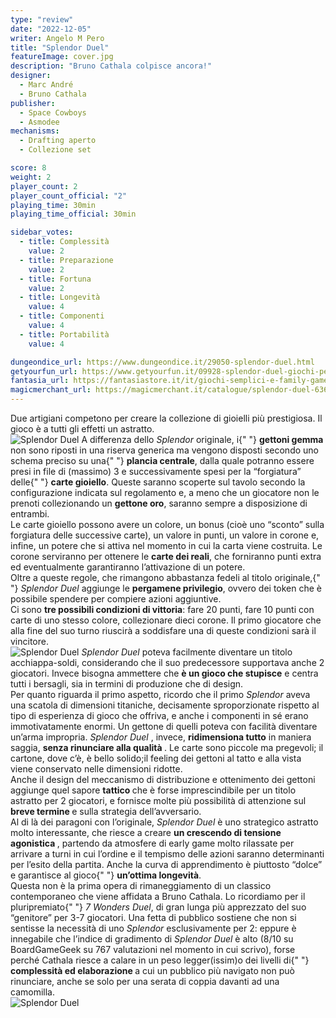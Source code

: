 ```yaml
---
type: "review"
date: "2022-12-05"
writer: Angelo M Pero
title: "Splendor Duel"
featureImage: cover.jpg
description: "Bruno Cathala colpisce ancora!"
designer:
  - Marc André
  - Bruno Cathala
publisher:
  - Space Cowboys
  - Asmodee
mechanisms:
  - Drafting aperto
  - Collezione set

score: 8
weight: 2
player_count: 2
player_count_official: "2"
playing_time: 30min
playing_time_official: 30min

sidebar_votes:
  - title: Complessità
    value: 2
  - title: Preparazione
    value: 2
  - title: Fortuna
    value: 2
  - title: Longevità
    value: 4
  - title: Componenti
    value: 4
  - title: Portabilità
    value: 4

dungeondice_url: https://www.dungeondice.it/29050-splendor-duel.html
getyourfun_url: https://www.getyourfun.it/09928-splendor-duel-giochi-per-2-giocatori.html?fast_search=fs
fantasia_url: https://fantasiastore.it/it/giochi-semplici-e-family-games/18007-splendor-duel.html
magicmerchant_url: https://magicmerchant.it/catalogue/splendor-duel-63628/
---
```


<Setting>
  Due artigiani competono per creare la collezione di gioielli più prestigiosa.
  Il gioco è a tutti gli effetti un astratto.
  <br />
</Setting>

<img src="./game1.jpg" alt="Splendor Duel" />

<Rules>
  A differenza dello <em>Splendor </em>originale, i{" "}
  <strong>gettoni gemma</strong> non sono riposti in una riserva generica ma
  vengono disposti secondo uno schema preciso su una{" "}
  <strong>plancia centrale</strong>, dalla quale potranno essere presi in file
  di (massimo) 3 e successivamente spesi per la “forgiatura” delle{" "}
  <strong>carte gioiello</strong>. Queste saranno scoperte sul tavolo secondo la
  configurazione indicata sul regolamento e, a meno che un giocatore non le
  prenoti collezionando un <strong>gettone oro</strong>, saranno sempre a
  disposizione di entrambi.
  <br />
  Le carte gioiello possono avere un colore, un bonus (cioè uno “sconto” sulla
  forgiatura delle successive carte), un valore in punti, un valore in corone e,
  infine, un potere che si attiva nel momento in cui la carta viene costruita.
  Le corone serviranno per ottenere le <strong>carte dei reali</strong>, che
  forniranno punti extra ed eventualmente garantiranno l’attivazione di un
  potere.
  <br />
  Oltre a queste regole, che rimangono abbastanza fedeli al titolo originale,{" "}
  <em>Splendor Duel</em> aggiunge le <strong>pergamene privilegio</strong>,
  ovvero dei token che è possibile spendere per compiere azioni aggiuntive.
  <br />
  Ci sono <strong>tre possibili condizioni di vittoria</strong>: fare 20 punti,
  fare 10 punti con carte di uno stesso colore, collezionare dieci corone. Il
  primo giocatore che alla fine del suo turno riuscirà a soddisfare una di
  queste condizioni sarà il vincitore.
  <br />
</Rules>

<img src="./game2.jpg" alt="Splendor Duel" />

<Feedback>
  <em>Splendor Duel</em> poteva facilmente diventare un titolo acchiappa-soldi,
  considerando che il suo predecessore supportava anche 2 giocatori. Invece
  bisogna ammettere che <strong>è un gioco che stupisce</strong> e centra tutti
  i bersagli, sia in termini di produzione che di design.
  <br />
  Per quanto riguarda il primo aspetto, ricordo che il primo <em>Splendor </em>
  aveva una scatola di dimensioni titaniche, decisamente sproporzionate rispetto
  al tipo di esperienza di gioco che offriva, e anche i componenti in sé erano immotivatamente
  enormi. Un gettone di quelli poteva con facilità diventare un’arma impropria. <em>
    Splendor Duel
  </em>, invece, <strong>ridimensiona tutto</strong> in maniera saggia, <strong>
    senza rinunciare alla qualità
  </strong>. Le carte sono piccole ma pregevoli; il cartone, dove c’è, è bello solido;il
  feeling dei gettoni al tatto e alla vista viene conservato nelle dimensioni ridotte.
  <br />
  Anche il design del meccanismo di distribuzione e ottenimento dei gettoni aggiunge
  quel sapore <strong>tattico </strong>che è forse imprescindibile per un titolo
  astratto per 2 giocatori, e fornisce molte più possibilità di attenzione sul <strong>
    breve termine
  </strong> e sulla strategia dell’avversario.
  <br />
  Al di là dei paragoni con l’originale, <em>Splendor Duel</em> è uno strategico
  astratto molto interessante, che riesce a creare <strong>
    un crescendo di tensione agonistica
  </strong>, partendo da atmosfere di early game molto rilassate per arrivare a turni
  in cui l’ordine e il tempismo delle azioni saranno determinanti per l’esito della
  partita. Anche la curva di apprendimento è piuttosto “dolce” e garantisce al gioco{" "}
  <strong>un’ottima longevità</strong>.<br />
  Questa non è la prima opera di rimaneggiamento di un classico contemporaneo
  che viene affidata a Bruno Cathala. Lo ricordiamo per il pluripremiato{" "}
  <em>7 Wonders Duel</em>, di gran lunga più apprezzato del suo “genitore” per
  3-7 giocatori. Una fetta di pubblico sostiene che non si sentisse la necessità
  di uno <em>Splendor </em>esclusivamente per 2: eppure è innegabile che
  l’indice di gradimento di <em>Splendor Duel</em> è alto (8/10 su BoardGameGeek
  su 767 valutazioni nel momento in cui scrivo), forse perché Cathala riesce a
  calare in un peso legger(issim)o dei livelli di{" "}
  <strong>complessità ed elaborazione </strong>a cui un pubblico più navigato
  non può rinunciare, anche se solo per una serata di coppia davanti ad una
  camomilla.
  <br />
</Feedback>

<img src="./game3.jpg" alt="Splendor Duel" />
